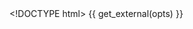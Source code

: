 <!DOCTYPE html>
<html lang="en">
<head>
    <meta charset="utf-8">
    <title>{{ opts$params$title }}</title>
    {{ get_external(opts) }}
    <style>

      svg {
        font: 10px sans-serif;
      }
      
      .axis path,
      .axis line {
        fill: none;
        stroke: #000;
        shape-rendering: crispEdges;
      }

    </style>
</head>

<body>
  <div id=small_multiples></div>
  
  <!-- see http://blog.sdqali.in/visualizations/datamyheart/presentation for original source-->
  
  <script>
        var series;
        var data = {{ get_data_as_json(opts) }};
  
  
        var parse = d3.time.format("%Y-%m-%d").parse;
        
        var color=d3.scale.category20();        

        data.forEach(function(s) {
                s.date = parse(s.date);
                s.value = +s.value;
        })


        series = d3.nest()
               .key(function(d) {return d.indexname})
               .sortValues(function(a,b) {return a.date<b.date?-1:(a.date==b.date)?0:1})
               .entries(data);

        series.forEach(function (serie) {
                serie.max=d3.max(serie.values,function(d) {return +d.value});
                serie.min=d3.min(serie.values,function(d) {return +d.value});
        })

        series.max = d3.max(series,function(d) {return d.max});

        drawSmallMultiples(series,d3.select("#small_multiples"),series.max);
  
  function drawSmallMultiples(series,container,max) {
          series.forEach(function(serie) {
                  var smallContainer = container.append("div").attr("style","float:left")
                  smallContainer
                    .append("div")
                      .append("p")
                        .attr("class","small_multiples_label")
                        .text(serie.key)
                        .style("color", color(serie.key));
                      
                  drawSmallLineChart([serie],smallContainer,max);
          })
  }
  
  
  
  function drawSmallLineChart(series, container,max) {
          var margin={left:40,right:20,top:0,bottom:20};
          var w = 250-margin.left-margin.right, h = 100-margin.top-margin.bottom;
  
          var vis=container.append("svg:svg")
                .attr("width",w+margin.left+margin.right)
                .attr("height",h+margin.top+margin.bottom)
                .append("svg:g").attr("transform","translate("+margin.left +","+margin.top+")");
  
          var x = d3.time.scale()
                      .domain([series[0].values[0].date,series[0].values[series[0].values.length-1].date])
                      .range([0,w]);
          var y = d3.scale.linear().domain([0,max]).range([h,0]);
          var line = d3.svg.line()
                   .x(function(d,i) {return x(d.date)})
                   .y(function(d) {return y(d.value)}).interpolate("linear");
  
          var dateFormatter = d3.time.format("%d/%m");
          var yAxis = d3.svg.axis().orient("left").ticks(5);
          var xAxis = d3.svg.axis()
                          .orient("bottom")
                          .ticks(5);
                          //.tickFormat(d3.time.format("%b-%y")); 
  
  
          vis.selectAll("g")
             .data(series)
                   .enter()
                   .append("svg:g")
                     .attr("class",function(d) {return d.key})
                           .append('svg:path')
                           .attr("d",function(d) {return line(d.values)})
                           .attr("stroke", function(d) {return color(d.key)})
                           .attr("stroke-width", "2.0")
                           .attr("fill","none");
  
          vis.append("g").attr("class","axis").call(yAxis.scale(y));
          vis.append("g").attr("transform","translate(0,"+h+")").attr("class","axis").call(xAxis.scale(x));

      }
      
  </script>

</body>
</html>